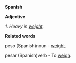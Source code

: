 '''Spanish'''


'''Adjective'''


''1. Heavy in [[weight]].''


'''Related words'''

peso (Spanish)noun - [[weight]].

pesar (Spanish)verb - To [[weigh]].